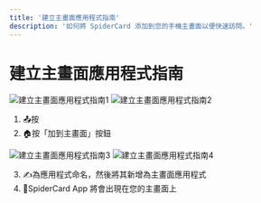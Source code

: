 ```yaml
---
title: '建立主畫面應用程式指南'
description: '如何將 SpiderCard 添加到您的手機主畫面以便快速訪問。'
---
```


# 建立主畫面應用程式指南

![建立主畫面應用程式指南1](https://milways.gitbook.io/~gitbook/image?url=https%3A%2F%2F576526375-files.gitbook.io%2F%7E%2Ffiles%2Fv0%2Fb%2Fgitbook-x-prod.appspot.com%2Fo%2Fspaces%252FWk98YWM2MHtAzSHwvK6L%252Fuploads%252FPVw4lH0FSvAAvIgAKj3b%252F314.png%3Falt%3Dmedia%26token%3D2703983c-10a7-4ec7-b431-760d778b869c&width=768&dpr=4&quality=100&sign=84f2db84&sv=2)
![建立主畫面應用程式指南2](https://milways.gitbook.io/~gitbook/image?url=https%3A%2F%2F576526375-files.gitbook.io%2F%7E%2Ffiles%2Fv0%2Fb%2Fgitbook-x-prod.appspot.com%2Fo%2Fspaces%252FWk98YWM2MHtAzSHwvK6L%252Fuploads%252F5LD3yl7JnOuyGiDTKOUY%252F315.png%3Falt%3Dmedia%26token%3D94b05636-c347-47bc-a149-700e2219110c&width=768&dpr=4&quality=100&sign=5869446f&sv=2)

1.  📤按
2.  🏠按「加到主畫面」按鈕

![建立主畫面應用程式指南3](https://milways.gitbook.io/~gitbook/image?url=https%3A%2F%2F576526375-files.gitbook.io%2F%7E%2Ffiles%2Fv0%2Fb%2Fgitbook-x-prod.appspot.com%2Fo%2Fspaces%252FWk98YWM2MHtAzSHwvK6L%252Fuploads%252FhhQjbScgrmzJD1sQeJRV%252F316.png%3Falt%3Dmedia%26token%3D8226c322-939a-4818-a549-70b18d35677f&width=768&dpr=4&quality=100&sign=cb56ade6&sv=2)
![建立主畫面應用程式指南4](https://milways.gitbook.io/~gitbook/image?url=https%3A%2F%2F576526375-files.gitbook.io%2F%7E%2Ffiles%2Fv0%2Fb%2Fgitbook-x-prod.appspot.com%2Fo%2Fspaces%252FWk98YWM2MHtAzSHwvK6L%252Fuploads%252FyrTZPeMHXnbS0ZpMcjFe%252F435.png%3Falt%3Dmedia%26token%3Dd0c359d3-5588-4474-a53f-614c445ef9b8&width=768&dpr=4&quality=100&sign=d8745158&sv=2)

3.  ✍️為應用程式命名，然後將其新增為主畫面應用程式
4.  🚀SpiderCard App 將會出現在您的主畫面上
